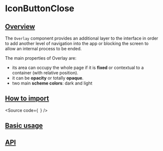 

<Meta of={Stories} />

# IconButtonClose

## [Overview](#overview)

The `Overlay` component provides an additional layer to the interface in order
to add another level of navigation into the app or blocking the screen to allow
an internal process to be ended.

The main properties of Overlay are:

- its area can occupy the whole page if it is **fixed** or contextual to a container
  (with relative position).
- it can be **opacity** or totally **opaque**.
- two main **scheme colors**: dark and light

## [How to import](#how-to-import)

<Source
  code={`
`}
/>

## [Basic usage](#basic-usage)

<Canvas of={Stories.Base} />

## [API](#api)

<ArgTypes of={Stories} />

